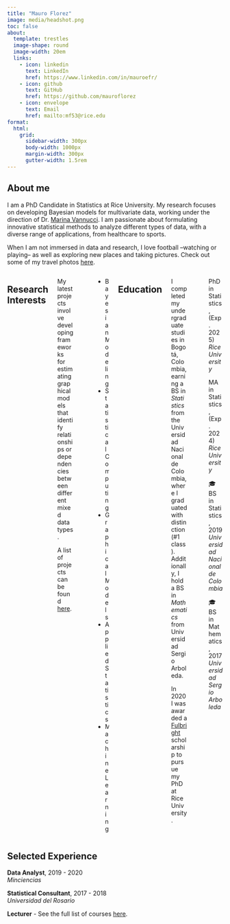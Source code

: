 ```yaml
---
title: "Mauro Florez"
image: media/headshot.png
toc: false
about:
  template: trestles
  image-shape: round
  image-width: 20em
  links:
    - icon: linkedin
      text: LinkedIn
      href: https://www.linkedin.com/in/mauroefr/
    - icon: github
      text: GitHub
      href: https://github.com/mauroflorez
    - icon: envelope
      text: Email
      href: mailto:mf53@rice.edu
format:
  html:
    grid:
      sidebar-width: 300px
      body-width: 1000px
      margin-width: 300px
      gutter-width: 1.5rem
---
```


::: justify
## About me

I am a PhD Candidate in Statistics at Rice University. My research focuses on developing Bayesian models for multivariate data, working under the direction of Dr. [Marina Vannucci](https://marina.blogs.rice.edu/). I am passionate about formulating innovative statistical methods to analyze different types of data, with a diverse range of applications, from healthcare to sports.

When I am not immersed in data and research, I love football –watching or playing– as well as exploring new places and taking pictures. Check out some of my travel photos [here](https://mauroflorez.github.io/gallery.html).
:::

::: columns
## Research Interests

::: {.column width="45%"}
::: justify
My latest projects involve developing frameworks for estimating graphical models that identify relationships or dependencies between different mixed data types.

A list of projects can be found [here](https://mauroflorez.github.io/projects.html).
:::
:::

::: {.column width="10%"}
:::

::: {.column width="40%"}
-   Bayesian Modeling
-   Statistical Computing
-   Graphical Models
-   Applied Statistics
-   Machine Learning
:::

## Education

::: {.column width="45%"}
::: justify
I completed my undergraduate studies in Bogotá, Colombia, earning a BS in *Statistics* from the Universidad Nacional de Colombia, where I graduated with distinction (#1 class). Additionally, I hold a BS in *Mathematics* from Universidad Sergio Arboleda.

In 2020 I was awarded a [Fulbright](https://www.fulbrightprogram.org/) scholarship to pursue my PhD at Rice University.
:::
:::

::: {.column width="10%"}
:::

::: {.column width="40%"}
PhD in Statistics, (Exp. 2025)\
*Rice University*

MA in Statistics, (Exp. 2024)\
*Rice University*

🎓 BS in Statistics, 2019\
*Universidad Nacional de Colombia*

🎓 BS in Mathematics, 2017\
*Universidad Sergio Arboleda*
:::
:::

::: justify
## Selected Experience

**Data Analyst**, 2019 - 2020\
*Minciencias*

**Statistical Consultant**, 2017 - 2018\
*Universidad del Rosario*

**Lecturer** - See the full list of courses [here](https://mauroflorez.github.io/teaching.html).
:::
